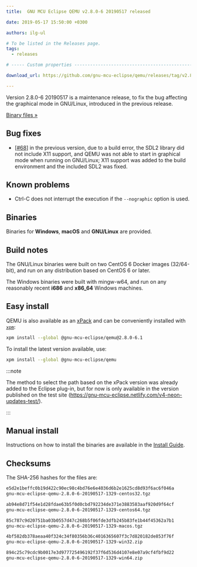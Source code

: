 ```yaml
---
title:  GNU MCU Eclipse QEMU v2.8.0-6 20190517 released

date: 2019-05-17 15:50:00 +0300

authors: ilg-ul

# To be listed in the Releases page.
tags:
  - releases

# ----- Custom properties -----------------------------------------------------

download_url: https://github.com/gnu-mcu-eclipse/qemu/releases/tag/v2.8.0-6-20190517/

---
```


Version 2.8.0-6 20190517 is a maintenance release, to fix the bug
affecting the graphical mode in GNU/Linux, introduced in the previous release.

<!-- truncate -->

<p><a href={ frontMatter.download_url }>Binary files »</a></p>

## Bug fixes

- [[#68](https://github.com/gnu-mcu-eclipse/qemu/issues/68)] in the
  previous version, due to a build error, the SDL2 library did not include
  X11 support, and QEMU was not able to start in graphical mode when
  running on GNU/Linux; X11 support was added to the build environment
  and the included SDL2 was fixed.

## Known problems

- Ctrl-C does not interrupt the execution if the `--nographic` option is used.

## Binaries

Binaries for **Windows**, **macOS** and **GNU/Linux** are provided.

## Build notes

The GNU/Linux binaries were built on two CentOS 6 Docker images (32/64-bit),
and run on any distribution based on CentOS 6 or later.

The Windows binaries were built with mingw-w64, and run on any reasonably
recent **i686** and **x86_64** Windows machines.

## Easy install

QEMU is also available as an
[xPack](https://www.npmjs.com/package/@gnu-mcu-eclipse/qemu) and can be
conveniently installed with [`xpm`](https://www.npmjs.com/package/xpm):

```sh
xpm install --global @gnu-mcu-eclipse/qemu@2.8.0-6.1
```

To install the latest version available, use:

```sh
xpm install --global @gnu-mcu-eclipse/qemu
```

:::note

The method to select the path based on the xPack version was already added to the Eclipse plug-in, but for now is only available in the version published on the test site (https://gnu-mcu-eclipse.netlify.com/v4-neon-updates-test/).

:::

## Manual install

Instructions on how to install the binaries are available in the [Install Guide](/docs/install/).

## Checksums

The SHA-256 hashes for the files are:

```txt
e5d2e1beffc0b19d422c90ec98c4bd76e6e4036d6b2e1625cd8d93f6ac6f046a
gnu-mcu-eclipse-qemu-2.8.0-6-20190517-1329-centos32.tgz

ab94e8d71f54e1d28fdae63b5f0d0cbd792234de371e3883583aaf920d9f64cf
gnu-mcu-eclipse-qemu-2.8.0-6-20190517-1329-centos64.tgz

85c787c9d20751ba03b0557d47c268b5f06fde3dfb245b83fe1b44f45362a7b1
gnu-mcu-eclipse-qemu-2.8.0-6-20190517-1329-macos.tgz

4bf582db378aeaa40f324c34f80356b36c4016365607f3c7d820182de853f76f
gnu-mcu-eclipse-qemu-2.8.0-6-20190517-1329-win32.zip

894c25c79cdc9b0017e3d977725496192f37f6d536d4107e8e07a9cf4fbf9d22
gnu-mcu-eclipse-qemu-2.8.0-6-20190517-1329-win64.zip
```
